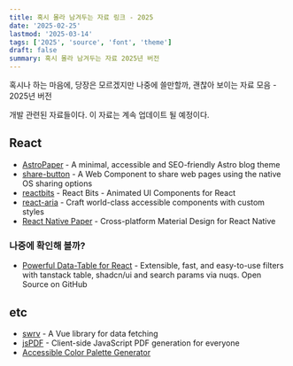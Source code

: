 ```yaml
---
title: 혹시 몰라 남겨두는 자료 링크 - 2025
date: '2025-02-25'
lastmod: '2025-03-14'
tags: ['2025', 'source', 'font', 'theme']
draft: false
summary: 혹시 몰라 남겨두는 자료 2025년 버전
---
```


혹시나 하는 마음에, 당장은 모르겠지만 나중에 쓸만할까, 괜찮아 보이는 자료 모음 - 2025년 버전

개발 관련된 자료들이다. 이 자료는 계속 업데이트 될 예정이다.

## React

- [AstroPaper](https://github.com/satnaing/astro-paper) - A minimal, accessible and SEO-friendly Astro blog theme
- [share-button](https://github.com/daviddarnes/share-button) - A Web Component to share web pages using the native OS sharing options
- [reactbits](https://www.reactbits.dev/) - React Bits - Animated UI Components for React
- [react-aria](https://react-spectrum.adobe.com/react-aria/index.html) - Craft world-class accessible components with custom styles
- [React Native Paper](https://callstack.github.io/react-native-paper/) - Cross-platform Material Design for React Native

### 나중에 확인해 볼까?

- [Powerful Data-Table for React](https://data-table.openstatus.dev/) - Extensible, fast, and easy-to-use filters with tanstack table, shadcn/ui and search params via nuqs. Open Source on GitHub

## etc

- [swrv](https://docs-swrv.netlify.app/) - A Vue library for data fetching
- [jsPDF](https://github.com/parallax/jsPDF) - Client-side JavaScript PDF generation for everyone
- [Accessible Color Palette Generator](https://thisisfranciswu.com/enterprise-ui-palette-generator/)
